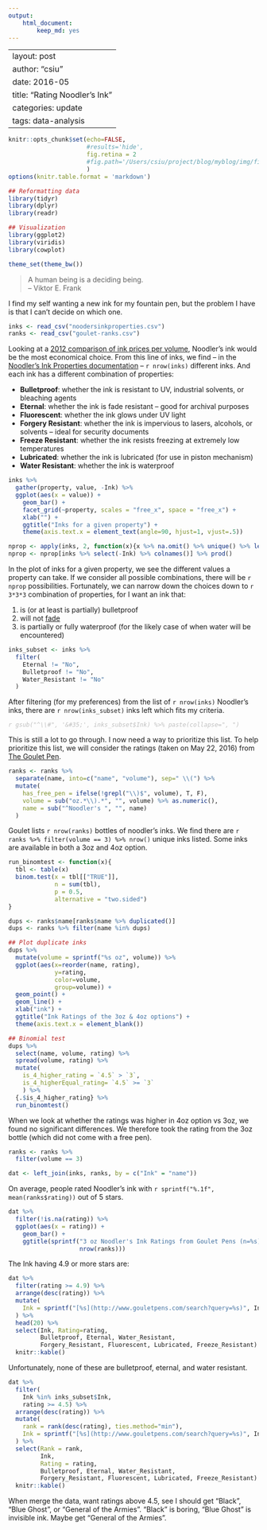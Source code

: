 ```yaml
---
output:
    html_document:
        keep_md: yes
---
```

---
layout: post
author: "csiu"
date: 2016-05
title: "Rating Noodler's Ink"
categories: update
tags: data-analysis
---
```r
knitr::opts_chunk$set(echo=FALSE,
                      #results='hide',
                      fig.retina = 2
                      #fig.path='/Users/csiu/project/blog/myblog/img/figure/2016-05-06/'
                      )
options(knitr.table.format = 'markdown')
```

```r
## Reformatting data
library(tidyr)
library(dplyr)
library(readr)

## Visualization
library(ggplot2)
library(viridis)
library(cowplot)

theme_set(theme_bw())
```

> A human being is a deciding being.<br>
> -- Viktor E. Frank

I find my self wanting a new ink for my fountain pen, but the problem I have is that I can't decide on which one.

```r
inks <- read_csv("noodersinkproperties.csv")
ranks <- read_csv("goulet-ranks.csv")
```

Looking at a [2012 comparison of ink prices per volume](http://www.marcuslink.com/pens/ink/thebrands.html), Noodler's ink would be the most economical choice. From this line of inks, we find -- in the [Noodler's Ink Properties documentation](http://noodlersink.com/noodlers-ink-properties/) -- `r nrow(inks)` different inks. And each ink has a different combination of properties:

- **Bulletproof**: whether the ink is resistant to UV, industrial solvents, or bleaching agents
- **Eternal**: whether the ink is fade resistant -- good for archival purposes
- **Fluorescent**: whether the ink glows under UV light
- **Forgery Resistant**: whether the ink is impervious to lasers, alcohols, or solvents -- ideal for security documents
- **Freeze Resistant**: whether the ink resists freezing at extremely low temperatures
- **Lubricated**: whether the ink is lubricated (for use in piston mechanism)
- **Water Resistant**: whether the ink is waterproof

```r
inks %>% 
  gather(property, value, -Ink) %>% 
  ggplot(aes(x = value)) +
    geom_bar() +
    facet_grid(~property, scales = "free_x", space = "free_x") +
    xlab("") +
    ggtitle("Inks for a given property") +
    theme(axis.text.x = element_text(angle=90, hjust=1, vjust=.5))
```

```r
nprop <- apply(inks, 2, function(x){x %>% na.omit() %>% unique() %>% length()})
nprop <- nprop[inks %>% select(-Ink) %>% colnames()] %>% prod()
```

In the plot of inks for a given property, we see the different values a property can take. If we consider all possible combinations, there will be `r nprop` possibilities. Fortunately, we can narrow down the choices down to `r 3*3*3` combination of properties, for I want an ink that:

1. is (or at least is partially) bulletproof
2. will not [fade](http://hudsonvalleysketches.blogspot.ca/2012/12/lightfastness-test-results-on-noodlers.html)
3. is partially or fully waterproof (for the likely case of when water will be encountered)

```r
inks_subset <- inks %>% 
  filter(
    Eternal != "No",
    Bulletproof != "No",
    Water_Resistant != "No"
  ) 
```

After filtering (for my preferences) from the list of `r nrow(inks)` Noodler's inks, there are `r nrow(inks_subset)` inks left which fits my criteria. 

<font color="silver">_`r gsub("^\\#", '&#35;', inks_subset$Ink) %>% paste(collapse=", ")`_</font>

This is still a lot to go through. I now need a way to prioritize this list. To help prioritize this list, we will consider the ratings (taken on May 22, 2016) from [The Goulet Pen](http://www.gouletpens.com/bottled-ink/c/14/?sortBy=productName+asc&facetValueFilter=Tenant~Brand%3Anoodlers).

```r
ranks <- ranks %>% 
  separate(name, into=c("name", "volume"), sep=" \\(") %>% 
  mutate(
    has_free_pen = ifelse(!grepl("\\)$", volume), T, F),
    volume = sub("oz.*\\).*", "", volume) %>% as.numeric(),
    name = sub("^Noodler's ", "", name)
  )
```

Goulet lists `r nrow(ranks)` bottles of noodler's inks. We find there are `r ranks %>% filter(volume == 3) %>% nrow()` unique inks listed. Some inks are available in both a 3oz and 4oz option.

```r
run_binomtest <- function(x){
  tbl <- table(x)
  binom.test(x = tbl[["TRUE"]],
             n = sum(tbl),
             p = 0.5,
             alternative = "two.sided")
}
```

```r
dups <- ranks$name[ranks$name %>% duplicated()]
dups <- ranks %>% filter(name %in% dups)

## Plot duplicate inks
dups %>% 
  mutate(volume = sprintf("%s oz", volume)) %>% 
  ggplot(aes(x=reorder(name, rating), 
             y=rating, 
             color=volume, 
             group=volume)) +
  geom_point() + 
  geom_line() +
  xlab("ink") +
  ggtitle("Ink Ratings of the 3oz & 4oz options") +
  theme(axis.text.x = element_blank())

## Binomial test
dups %>% 
  select(name, volume, rating) %>% 
  spread(volume, rating) %>% 
  mutate(
    is_4_higher_rating = `4.5` > `3`,
    is_4_higherEqual_rating= `4.5` >= `3`
    ) %>% 
  {.$is_4_higher_rating} %>% 
  run_binomtest()
```

When we look at whether the ratings was higher in 4oz option vs 3oz, we found no significant differences. We therefore took the rating from the 3oz bottle (which did not come with a free pen).

```r
ranks <- ranks %>% 
  filter(volume == 3) 
```

```r
dat <- left_join(inks, ranks, by = c("Ink" = "name"))
```

On average, people rated Noodler's ink with `r sprintf("%.1f", mean(ranks$rating))` out of 5 stars.

```r
dat %>%
  filter(!is.na(rating)) %>% 
  ggplot(aes(x = rating)) + 
    geom_bar() +
    ggtitle(sprintf("3 oz Noodler's Ink Ratings from Goulet Pens (n=%s)",
                    nrow(ranks)))
```

The Ink having 4.9 or more stars are: 
```r
dat %>% 
  filter(rating >= 4.9) %>% 
  arrange(desc(rating)) %>% 
  mutate(
    Ink = sprintf("[%s](http://www.gouletpens.com/search?query=%s)", Ink, itemId)
  ) %>% 
  head(20) %>% 
  select(Ink, Rating=rating, 
         Bulletproof, Eternal, Water_Resistant, 
         Forgery_Resistant, Fluorescent, Lubricated, Freeze_Resistant) %>% 
  knitr::kable()
```

Unfortunately, none of these are bulletproof, eternal, and water resistant. 

```r
dat %>% 
  filter(
    Ink %in% inks_subset$Ink,
    rating >= 4.5) %>% 
  arrange(desc(rating)) %>% 
  mutate(
    rank = rank(desc(rating), ties.method="min"),
    Ink = sprintf("[%s](http://www.gouletpens.com/search?query=%s)", Ink, itemId)
  ) %>% 
  select(Rank = rank, 
         Ink,
         Rating = rating, 
         Bulletproof, Eternal, Water_Resistant, 
         Forgery_Resistant, Fluorescent, Lubricated, Freeze_Resistant) %>% 
  knitr::kable()
```

When merge the data, want ratings above 4.5, see I should get "Black", "Blue Ghost", or "General of the Armies". "Black" is boring, "Blue Ghost" is invisible ink. Maybe get "General of the Armies".
